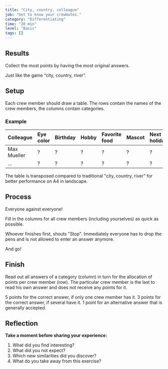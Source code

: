 ```yaml
---
title: "City, country, colleague"
job: "Get to know your crewmates."
category: "Differentiating"
time: "20 min"
level: "Basic"
tags: []
---
```


## Results

Collect the most points by having the most original answers.

Just like the game “city, country, river”.

## Setup

Each crew member should draw a table. The rows contain the names of the crew members, the columns contain categories.

### Example

| Colleague   | Eye color | Birthday | Hobby | Favorite food | Mascot | Next holiday | Tick | Wish |
| :---------- | :-------- | :------- | :---- | :------------ | :----- | :----------- | :--- | :--- |
| Max Mueller | ?         | ?        | ?     | ?             | ?      | ?            | ?    | ?    |
| ...         | ?         | ?        | ?     | ?             | ?      | ?            | ?    | ?    |

The table is transposed compared to traditional "city, country, river" for better performance on A4 in landscape.

## Process

Everyone against everyone!

Fill in the columns for all crew members (including yourselves) as quick as possible.

Whoever finishes first, shouts "Stop". Immediately everyone has to drop the pens and is not allowed to enter an answer anymore.

And go!

## Finish

Read out all answers of a category (column) in turn for the allocation of points per crew member (row).
The particular crew member is the last to read his own answer and does not receive any points for it.

5 points for the correct answer, if only one crew member has it.
3 points for the correct answer, if several have it.
1 point for an alternative answer that is generally accepted.

## Reflection

**Take a moment before sharing your experience:**

1. What did you find interesting?
2. What did you not expect?
3. Which new similarities did you discover?
4. What do you take away from this exercise?
